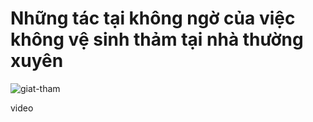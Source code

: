 
# Những tác tại không ngờ của việc không vệ sinh thảm tại nhà thường xuyên

![giat-tham](/carpet.jpeg)

video

<YouTube title="helo" uid="HBGSvwqoP8E" />
